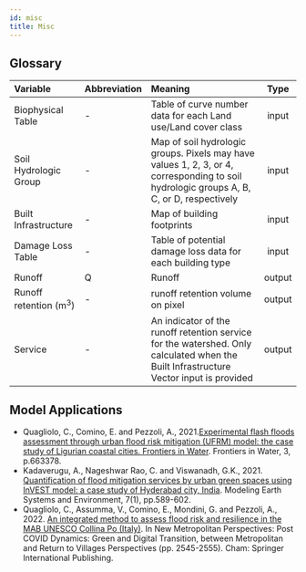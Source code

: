 ```yaml
---
id: misc
title: Misc
---
```


## Glossary
| Variable              | Abbreviation       | Meaning             | Type   |
| :-------------------- | :------------------| :------------------ | :---:  |
| Biophysical Table     | -                  | Table of curve number data for each Land use/Land cover class| input  |
| Soil Hydrologic Group | -                  | Map of soil hydrologic groups. Pixels may have values 1, 2, 3, or 4, corresponding to soil hydrologic groups A, B, C, or D, respectively| input |
| Built Infrastructure  | -                  | Map of building footprints| input |
| Damage Loss Table     | -                  | Table of potential damage loss data for each building type| input |
| Runoff                | Q                  | Runoff              | output |
| Runoff retention (m<sup>3</sup>)               | -                  | runoff retention volume on pixel| output |
| Service| -           | An indicator of the runoff retention service for the watershed. Only calculated when the Built Infrastructure Vector input is provided | output |

## Model Applications 
- Quagliolo, C., Comino, E. and Pezzoli, A., 2021.[Experimental flash floods assessment through urban flood risk mitigation (UFRM) model: the case study of Ligurian coastal cities. Frontiers in Water](https://doi.org/10.3389/frwa.2021.663378). Frontiers in Water, 3, p.663378.    
- Kadaverugu, A., Nageshwar Rao, C. and Viswanadh, G.K., 2021. [Quantification of flood mitigation services by urban green spaces using InVEST model: a case study of Hyderabad city, India](https://doi.org/10.1007/s40808-020-00937-0). Modeling Earth Systems and Environment, 7(1), pp.589-602.
- Quagliolo, C., Assumma, V., Comino, E., Mondini, G. and Pezzoli, A., 2022. [An integrated method to assess flood risk and resilience in the MAB UNESCO Collina Po (Italy)](https://doi.org/10.1007/978-3-031-06825-6_243). In New Metropolitan Perspectives: Post COVID Dynamics: Green and Digital Transition, between Metropolitan and Return to Villages Perspectives (pp. 2545-2555). Cham: Springer International Publishing.
